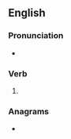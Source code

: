 ==English==

===Pronunciation===
* {{IPA|en|/bluːd/}}

===Verb===
{{head|en|verb form}}

# {{en-past of|blue}}

===Anagrams===
* {{anagrams|en|a=bdelu|lubed}}